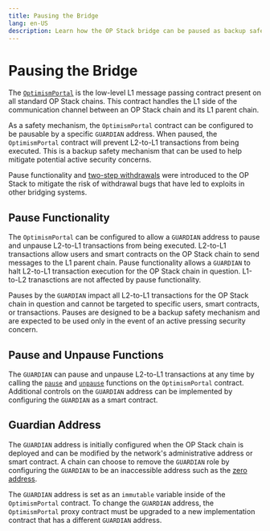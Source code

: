 ```yaml
---
title: Pausing the Bridge
lang: en-US
description: Learn how the OP Stack bridge can be paused as backup safety mechanism.
---
```


# Pausing the Bridge

The [`OptimismPortal`](https://github.com/ethereum-optimism/optimism/blob/v1.1.4/packages/contracts-bedrock/src/L1/OptimismPortal.sol) is the low-level L1 message passing contract present on all standard OP Stack chains.
This contract handles the L1 side of the communication channel between an OP Stack chain and its L1 parent chain.

As a safety mechanism, the `OptimismPortal` contract can be configured to be pausable by a specific `GUARDIAN` address.
When paused, the `OptimismPortal` contract will prevent L2-to-L1 transactions from being executed.
This is a backup safety mechanism that can be used to help mitigate potential active security concerns.

Pause functionality and [two-step withdrawals](https://web.archive.org/web/20230608050641/https://blog.oplabs.co/two-step-withdrawals/) were introduced to the OP Stack to mitigate the risk of withdrawal bugs that have led to exploits in other bridging systems.

## Pause Functionality

The `OptimismPortal` can be configured to allow a `GUARDIAN` address to pause and unpause L2-to-L1 transactions from being executed.
L2-to-L1 transactions allow users and smart contracts on the OP Stack chain to send messages to the L1 parent chain.
Pause functionality allows a `GUARDIAN` to halt L2-to-L1 transaction execution for the OP Stack chain in question.
L1-to-L2 tranasctions are not affected by pause functionality.

Pauses by the `GUARDIAN` impact all L2-to-L1 transactions for the OP Stack chain in question and cannot be targeted to specific users, smart contracts, or transactions.
Pauses are designed to be a backup safety mechanism and are expected to be used only in the event of an active pressing security concern.

## Pause and Unpause Functions

The `GUARDIAN` can pause and unpause L2-to-L1 transactions at any time by calling the [`pause`](https://github.com/ethereum-optimism/optimism/blob/v1.1.4/packages/contracts-bedrock/src/L1/OptimismPortal.sol#L151-L156) and [`unpause`](https://github.com/ethereum-optimism/optimism/blob/v1.1.4/packages/contracts-bedrock/src/L1/OptimismPortal.sol#L158-L163) functions on the `OptimismPortal` contract.
Additional controls on the `GUARDIAN` address can be implemented by configuring the `GUARDIAN` as a smart contract.

## Guardian Address

The `GUARDIAN` address is initially configured when the OP Stack chain is deployed and can be modified by the network's administrative address or smart contract.
A chain can choose to remove the `GUARDIAN` role by configuring the `GUARDIAN` to be an inaccessible address such as the [zero address](https://etherscan.io/address/0x0000000000000000000000000000000000000000).

The `GUARDIAN` address is set as an `immutable` variable inside of the `OptimismPortal` contract.
To change the `GUARDIAN` address, the `OptimismPortal` proxy contract must be upgraded to a new implementation contract that has a different `GUARDIAN` address. 
